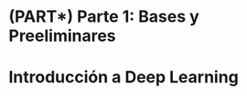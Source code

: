 <!-- ::: watermark -->
<!-- <img src="img/aif-logo.png" width="400"/> -->
<!-- ::: -->

# (PART\*) Parte 1: Bases y Preeliminares {-} 

# Introducción a Deep Learning


